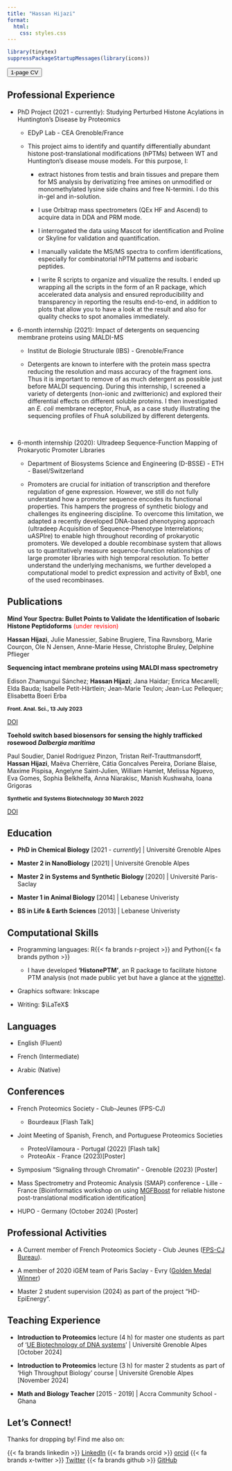 ```yaml
---
title: "Hassan Hijazi"
format:
  html:
    css: styles.css
---
```


```r
library(tinytex)
suppressPackageStartupMessages(library(icons))

```

<button onclick="window.open(&#39;https://hijazihassan.github.io/files/cv-2024.pdf&#39;, &#39;_blank&#39;);" class="btn">

<i class="fa fa-download"></i> 1-page CV </button>

## Professional Experience

-   PhD Project (2021 - currently): Studying Perturbed Histone Acylations in Huntington's Disease by Proteomics
    -   EDyP Lab - CEA Grenoble/France

    -   [This project aims to identify and quantify differentially abundant histone post-translational modifications (hPTMs) between WT and Huntington's disease mouse models. For this purpose, I: ]{style="font-size: 14px;"}

        -   [extract histones from testis and brain tissues and prepare them for MS analysis by derivatizing free amines on unmodified or monomethylated lysine side chains and free N-termini. I do this in-gel and in-solution.]{style="font-size: 14px;"}

        -   [ I use Orbitrap mass spectrometers (QEx HF and Ascend) to acquire data in DDA and PRM mode. ]{style="font-size: 14px;"}

        -   [I interrogated the data using Mascot for identification and Proline or Skyline for validation and quantification.]{style="font-size: 14px;"}

        -   [I manually validate the MS/MS spectra to confirm identifications, especially for combinatorial hPTM patterns and isobaric peptides. ]{style="font-size: 14px;"}

        -   [I write R scripts to organize and visualize the results. I ended up wrapping all the scripts in the form of an R package, which accelerated data analysis and ensured reproducibility and transparency in reporting the results end-to-end, in addition to plots that allow you to have a look at the result and also for quality checks to spot anomalies immediately.]{style="font-size: 14px;"}\
-   6-month internship (2021): Impact of detergents on sequencing membrane proteins using MALDI-MS
    -   Institut de Biologie Structurale (IBS) - Grenoble/France

    -   [Detergents are known to interfere with the protein mass spectra reducing the resolution and mass accuracy of the fragment ions. Thus it is important to remove of as much detergent as possible just before MALDI sequencing. During this internship, I screened a variety of detergents (non-ionic and zwitterionic) and explored their differential effects on different soluble proteins. I then investigated an *E. coli* membrane receptor, FhuA, as a case study illustrating the sequencing profiles of FhuA solubilized by different detergents.]{style="font-size: 14px;"}

        \
-   6-month internship (2020): Ultradeep Sequence-Function Mapping of Prokaryotic Promoter Libraries
    -   Department of Biosystems Science and Engineering (D-BSSE) - ETH - Basel/Switzerland

    -   [Promoters are crucial for initiation of transcription and therefore regulation of gene expression. However, we still do not fully understand how a promoter sequence encodes its functional properties. This hampers the progress of synthetic biology and challenges its engineering discipline. To overcome this limitation, we adapted a recently developed DNA-based phenotyping approach (ultradeep Acquisition of Sequence-Phenotype Interrelations; uASPIre) to enable high throughout recording of prokaryotic promoters. We developed a double recombinase system that allows us to quantitatively measure sequence-function relationships of large promoter libraries with high temporal resolution. To better understand the underlying mechanisms, we further developed a computational model to predict expression and activity of Bxb1, one of the used recombinases.]{style="font-size: 14px;"}

## Publications

[Mind Your Spectra: Bullet Points to Validate the Identification of Isobaric Histone Peptidoforms]{style="font-weight: bold;"} [(under revision)]{style="color: red;"}

[**Hassan Hijazi**, Julie Manessier, Sabine Brugiere, Tina Ravnsborg, Marie Courçon, Ole N Jensen, Anne-Marie Hesse, Christophe Bruley, Delphine Pflieger]{style="font-size: 14px;"}

[Sequencing intact membrane proteins using MALDI mass spectrometry]{style="font-weight: bold;"}

[Edison Zhamungui Sánchez; **Hassan Hijazi**; Jana Haidar; Enrica Mecarelli; Elda Bauda; Isabelle Petit-Härtlein; Jean-Marie Teulon; Jean-Luc Pellequer; Elisabetta Boeri Erba]{style="font-size: 14px;"}

[Front. Anal. Sci., 13 July 2023]{style="font-weight: bold; font-size: 12px;"}

[DOI](https://www.frontiersin.org/journals/analytical-science/articles/10.3389/frans.2023.1124741/full){.btn .btn-outline-primary .btn role="button" data-toggle="tooltip" title="Read the article online"}

[Toehold switch based biosensors for sensing the highly trafficked rosewood *Dalbergia maritima*]{style="font-weight: bold;"}

[Paul Soudier, Daniel Rodriguez Pinzon, Tristan Reif-Trauttmansdorff, **Hassan Hijazi**, Maëva Cherrière, Cátia Goncalves Pereira, Doriane Blaise, Maxime Pispisa, Angelyne Saint-Julien, William Hamlet, Melissa Nguevo, Eva Gomes, Sophia Belkhelfa, Anna Niarakisc, Manish Kushwaha, Ioana Grigoras]{style="font-size: 14px;"}

[Synthetic and Systems Biotechnology 30 March 2022]{style="font-weight: bold; font-size: 12px;"}

[DOI](https://www.sciencedirect.com/science/article/pii/S2405805X22000278?via%3Dihub){.btn .btn-outline-primary .btn role="button" data-toggle="tooltip" title="Read the article online"}

## Education

-   **PhD in Chemical Biology** \[2021 - *currently*\] \| Université Grenoble Alpes

-   **Master 2 in NanoBiology** \[2021\] \| Université Grenoble Alpes

-   **Master 2 in Systems and Synthetic Biology** \[2020\] \| Université Paris-Saclay

-   **Master 1 in Animal Biology** \[2014\] \| Lebanese Univeristy

-   **BS in Life & Earth Sciences** \[2013\] \| Lebanese Univeristy

## Computational Skills

-   Programming languages: R{{< fa brands r-project >}} and Python{{< fa brands python >}}

    -   I have developed **'HistonePTM'**, an R package to facilitate histone PTM analysis (not made public yet but have a glance at the [vignette](https://hijazihassan.github.io/histonePTM.html)).

-   Graphics software: Inkscape

-   Writing: $\LaTeX$

## Languages

-   English (Fluent)

-   French (Intermediate)

-   Arabic (Native)

## Conferences

-   French Proteomics Society - Club-Jeunes (FPS-CJ)

    -   Bourdeaux \[Flash Talk\]\

-   Joint Meeting of Spanish, French, and Portuguese Proteomics Societies

    -   ProteoVilamoura - Portugal (2022) \[Flash talk\]
    -   ProteoAix - France (2023)\[Poster\]

-   Symposium "Signaling through Chromatin" - Grenoble (2023) \[Poster\]\

-   Mass Spectrometry and Proteomic Analysis (SMAP) conference - Lille - France \[Bioinformatics workshop on using [MGFBoost](https://www.profiproteomics.fr/proline/other-tools/) for reliable histone post-translational modification identification\]\

-   HUPO - Germany (October 2024) \[Poster\]\

## Professional Activities

-   A Current member of French Proteomics Society - Club Jeunes ([FPS-CJ Bureau](http://clubjeunesfps.free.fr/bureau.html)).

-   A member of 2020 iGEM team of Paris Saclay - Evry ([Golden Medal Winner](https://2020.igem.org/Team:Evry_Paris-Saclay/Team))

-   Master 2 student supervision (2024) as part of the project "HD-EpiEnergy".

## Teaching Experience

-   **Introduction to Proteomics** lecture (4 h) for master one students as part of '[UE Biotechnology of DNA systems](https://formations.univ-grenoble-alpes.fr/fr/catalogue-2021/master-XB/master-ingenierie-de-la-sante-IAQKSXOB/parcours-biohealth-engineering-1re-et-2e-annee-IBKJR8K0/ue-biotechnology-of-dna-systems-L1AU2FOW.html)' \| Université Grenoble Alpes \[October 2024\]

-   **Introduction to Proteomics** lecture (3 h) for master 2 students as part of 'High Throughput Biology' course \| Université Grenoble Alpes \[November 2024\]

-   **Math and Biology Teacher** \[2015 - 2019\] \| Accra Community School - Ghana

## Let's Connect!

Thanks for dropping by! Find me also on:

{{< fa brands linkedin >}} [LinkedIn](https://www.linkedin.com/in/hijaziihassan/) {{< fa brands orcid >}} [orcid](https://orcid.org/my-orcid?orcid=0000-0001-6408-1768) {{< fa brands x-twitter >}} [Twitter](https://x.com/HassanHejazi) {{< fa brands github >}} [GitHub](https://github.com/HijaziHassan)
